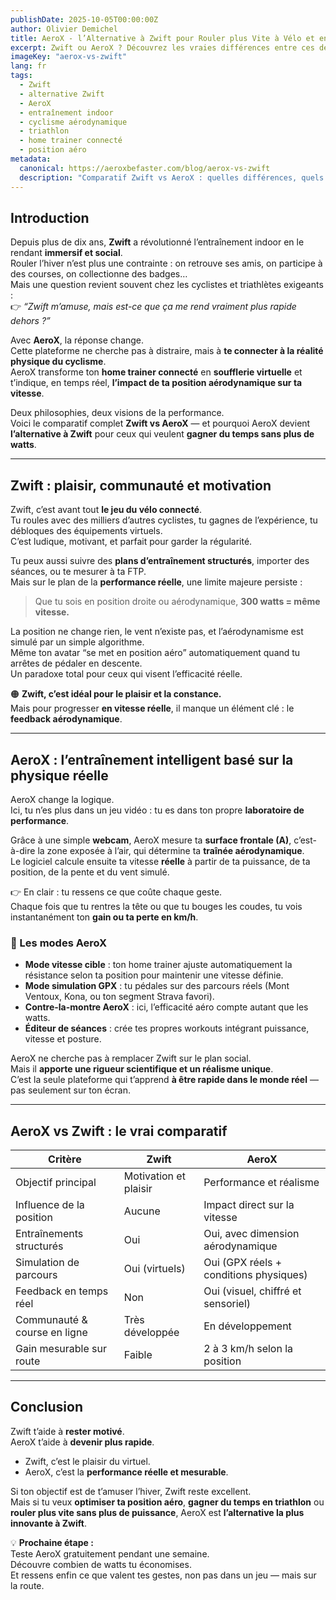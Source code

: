 ```yaml
---
publishDate: 2025-10-05T00:00:00Z
author: Olivier Demichel
title: AeroX - l’Alternative à Zwift pour Rouler plus Vite à Vélo et en Triathlon
excerpt: Zwift ou AeroX ? Découvrez les vraies différences entre ces deux plateformes d’entraînement indoor et pourquoi AeroX devient la meilleure alternative à Zwift pour améliorer votre position aérodynamique, gagner des watts et de la vitesse réelle.
imageKey: "aerox-vs-zwift"
lang: fr
tags:
  - Zwift
  - alternative Zwift
  - AeroX
  - entraînement indoor
  - cyclisme aérodynamique
  - triathlon
  - home trainer connecté
  - position aéro
metadata:
  canonical: https://aeroxbefaster.com/blog/aerox-vs-zwift
  description: "Comparatif Zwift vs AeroX : quelles différences, quels avantages pour les cyclistes et triathlètes ? Découvrez pourquoi AeroX est la meilleure alternative à Zwift pour améliorer votre position aéro et gagner 2 à 3 km/h gratuitement."
---
```


## Introduction  

Depuis plus de dix ans, **Zwift** a révolutionné l’entraînement indoor en le rendant **immersif et social**.  
Rouler l’hiver n’est plus une contrainte : on retrouve ses amis, on participe à des courses, on collectionne des badges…  
Mais une question revient souvent chez les cyclistes et triathlètes exigeants :  
👉 *“Zwift m’amuse, mais est-ce que ça me rend vraiment plus rapide dehors ?”*  

Avec **AeroX**, la réponse change.  
Cette plateforme ne cherche pas à distraire, mais à **te connecter à la réalité physique du cyclisme**.  
AeroX transforme ton **home trainer connecté** en **soufflerie virtuelle** et t’indique, en temps réel, **l’impact de ta position aérodynamique sur ta vitesse**.  

Deux philosophies, deux visions de la performance.  
Voici le comparatif complet **Zwift vs AeroX** — et pourquoi AeroX devient **l’alternative à Zwift** pour ceux qui veulent **gagner du temps sans plus de watts**.

---

## Zwift : plaisir, communauté et motivation  

Zwift, c’est avant tout **le jeu du vélo connecté**.  
Tu roules avec des milliers d’autres cyclistes, tu gagnes de l’expérience, tu débloques des équipements virtuels.  
C’est ludique, motivant, et parfait pour garder la régularité.  

Tu peux aussi suivre des **plans d’entraînement structurés**, importer des séances, ou te mesurer à ta FTP.  
Mais sur le plan de la **performance réelle**, une limite majeure persiste :  

> Que tu sois en position droite ou aérodynamique, **300 watts = même vitesse.**  

La position ne change rien, le vent n’existe pas, et l’aérodynamisme est simulé par un simple algorithme.  
Même ton avatar “se met en position aéro” automatiquement quand tu arrêtes de pédaler en descente.  
Un paradoxe total pour ceux qui visent l’efficacité réelle.  

🟠 **Zwift, c’est idéal pour le plaisir et la constance.**  
Mais pour progresser **en vitesse réelle**, il manque un élément clé : le **feedback aérodynamique**.

---

## AeroX : l’entraînement intelligent basé sur la physique réelle  

AeroX change la logique.  
Ici, tu n’es plus dans un jeu vidéo : tu es dans ton propre **laboratoire de performance**.  

Grâce à une simple **webcam**, AeroX mesure ta **surface frontale (A)**, c’est-à-dire la zone exposée à l’air, qui détermine ta **traînée aérodynamique**.  
Le logiciel calcule ensuite ta vitesse **réelle** à partir de ta puissance, de ta position, de la pente et du vent simulé.  

👉 En clair : tu ressens ce que coûte chaque geste.  
Chaque fois que tu rentres la tête ou que tu bouges les coudes, tu vois instantanément ton **gain ou ta perte en km/h**.  

### 🔧 Les modes AeroX  

- **Mode vitesse cible** : ton home trainer ajuste automatiquement la résistance selon ta position pour maintenir une vitesse définie.  
- **Mode simulation GPX** : tu pédales sur des parcours réels (Mont Ventoux, Kona, ou ton segment Strava favori).  
- **Contre-la-montre AeroX** : ici, l’efficacité aéro compte autant que les watts.  
- **Éditeur de séances** : crée tes propres workouts intégrant puissance, vitesse et posture.  

AeroX ne cherche pas à remplacer Zwift sur le plan social.  
Mais il **apporte une rigueur scientifique et un réalisme unique**.  
C’est la seule plateforme qui t’apprend **à être rapide dans le monde réel** — pas seulement sur ton écran.

---

## AeroX vs Zwift : le vrai comparatif  

| Critère | Zwift | AeroX |
|----------|--------|--------|
| Objectif principal | Motivation et plaisir | Performance et réalisme |
| Influence de la position | Aucune | Impact direct sur la vitesse |
| Entraînements structurés | Oui | Oui, avec dimension aérodynamique |
| Simulation de parcours | Oui (virtuels) | Oui (GPX réels + conditions physiques) |
| Feedback en temps réel | Non | Oui (visuel, chiffré et sensoriel) |
| Communauté & course en ligne | Très développée | En développement |
| Gain mesurable sur route | Faible | 2 à 3 km/h selon la position |

---

## Conclusion  

Zwift t’aide à **rester motivé**.  
AeroX t’aide à **devenir plus rapide**.  

- Zwift, c’est le plaisir du virtuel.  
- AeroX, c’est la **performance réelle et mesurable**.  

Si ton objectif est de t’amuser l’hiver, Zwift reste excellent.  
Mais si tu veux **optimiser ta position aéro**, **gagner du temps en triathlon** ou **rouler plus vite sans plus de puissance**, AeroX est **l’alternative la plus innovante à Zwift**.  

💡 **Prochaine étape :**  
Teste AeroX gratuitement pendant une semaine.  
Découvre combien de watts tu économises.  
Et ressens enfin ce que valent tes gestes, non pas dans un jeu — mais sur la route.

